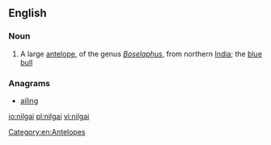 ==English==
{{wikipedia}}
===Noun===
{{en-noun|pl2=nilgai}}

# A large [[antelope]], of the genus ''[[Boselaphus]]'', from northern [[India]]; the [[blue bull]]

===Anagrams===
* [[ailing#English|ailing]]

[[Category:en:Antelopes]]

[[io:nilgai]]
[[pl:nilgai]]
[[vi:nilgai]]